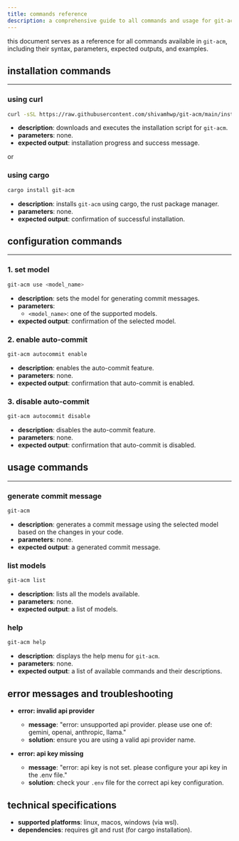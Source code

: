 ```yaml
---
title: commands reference
description: a comprehensive guide to all commands and usage for git-acm.
---
```



this document serves as a reference for all commands available in `git-acm`, including their syntax, parameters, expected outputs, and examples.

## installation commands

---

### using curl <Badge text="preferred" variant="tip" />

```bash
curl -sSL https://raw.githubusercontent.com/shivamhwp/git-acm/main/install.sh | sh
```

- **description**: downloads and executes the installation script for `git-acm`.
- **parameters**: none.
- **expected output**: installation progress and success message.

or

### using cargo

```bash
cargo install git-acm
```

- **description**: installs `git-acm` using cargo, the rust package manager.
- **parameters**: none.
- **expected output**: confirmation of successful installation.

## configuration commands

---

### 1. set model <Badge text="required" variant="caution" />

```bash
git-acm use <model_name>
```

- **description**: sets the model for generating commit messages.
- **parameters**:
  - `<model_name>`: one of the supported models.
- **expected output**: confirmation of the selected model.

### 2. enable auto-commit <Badge text="optional" variant="note" />

```bash
git-acm autocommit enable
```

- **description**: enables the auto-commit feature.
- **parameters**: none.
- **expected output**: confirmation that auto-commit is enabled.

### 3. disable auto-commit

```bash
git-acm autocommit disable
```

- **description**: disables the auto-commit feature.
- **parameters**: none.
- **expected output**: confirmation that auto-commit is disabled.

## usage commands

---

### generate commit message

```bash
git-acm
```

- **description**: generates a commit message using the selected model based on the changes in your code.
- **parameters**: none.
- **expected output**: a generated commit message.

### list models

```bash
git-acm list
```

- **description**: lists all the models available.
- **parameters**: none.
- **expected output**: a list of models.

### help

```bash
git-acm help
```

- **description**: displays the help menu for `git-acm`.
- **parameters**: none.
- **expected output**: a list of available commands and their descriptions.

## error messages and troubleshooting

- **error: invalid api provider**

  - **message**: "error: unsupported api provider. please use one of: gemini, openai, anthropic, llama."
  - **solution**: ensure you are using a valid api provider name.

- **error: api key missing**
  - **message**: "error: api key is not set. please configure your api key in the .env file."
  - **solution**: check your `.env` file for the correct api key configuration.

## technical specifications

- **supported platforms**: linux, macos, windows (via wsl).
- **dependencies**: requires git and rust (for cargo installation).

